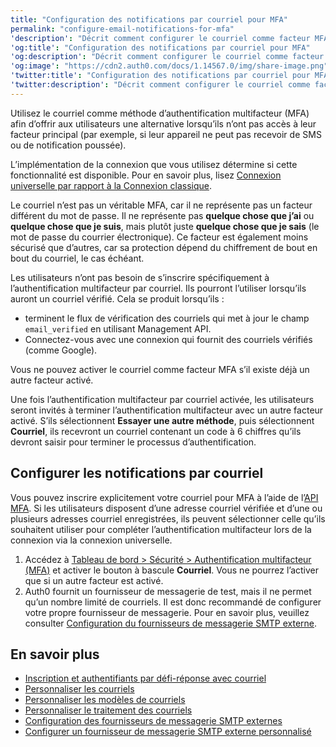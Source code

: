 ```yaml
---
title: "Configuration des notifications par courriel pour MFA"
permalink: "configure-email-notifications-for-mfa"
'description': "Décrit comment configurer le courriel comme facteur MFA pour les utilisateurs qui n’ont pas leur facteur principal disponible."
'og:title': "Configuration des notifications par courriel pour MFA"
'og:description': "Décrit comment configurer le courriel comme facteur MFA pour les utilisateurs qui n’ont pas leur facteur principal disponible."
'og:image': "https://cdn2.auth0.com/docs/1.14567.0/img/share-image.png"
'twitter:title': "Configuration des notifications par courriel pour MFA"
'twitter:description': "Décrit comment configurer le courriel comme facteur MFA pour les utilisateurs qui n’ont pas leur facteur principal disponible."
---
```


Utilisez le courriel comme méthode d’authentification multifacteur (<Tooltip href="/docs/docs/fr-ca/glossary?term=multifactor-authentication" tip="Authentification multifacteur (MFA)
Processus d’authentification de l’utilisateur qui utilise un facteur en plus du nom d’utilisateur et du mot de passe, tel qu’un code par SMS." cta="Voir le glossaire">MFA</Tooltip>) afin d’offrir aux utilisateurs une alternative lorsqu’ils n’ont pas accès à leur facteur principal (par exemple, si leur appareil ne peut pas recevoir de SMS ou de notification poussée).

<Card title="La disponibilité varie en fonction de la mise en œuvre de la connexion">

L’implémentation de la connexion que vous utilisez détermine si cette fonctionnalité est disponible. Pour en savoir plus, lisez [Connexion universelle par rapport à la Connexion classique](/docs/fr-ca/authenticate/login/auth0-universal-login/universal-login-vs-classic-login).

</Card>

Le courriel n’est pas un véritable MFA, car il ne représente pas un facteur différent du mot de passe. Il ne représente pas **quelque chose que j’ai** ou **quelque chose que je suis**, mais plutôt juste **quelque chose que je sais** (le mot de passe du courrier électronique). Ce facteur est également moins sécurisé que d’autres, car sa protection dépend du chiffrement de bout en bout du courriel, le cas échéant.

Les utilisateurs n’ont pas besoin de s’inscrire spécifiquement à l’authentification multifacteur par courriel. Ils pourront l’utiliser lorsqu’ils auront un courriel vérifié. Cela se produit lorsqu’ils :

* terminent le flux de vérification des courriels qui met à jour le champ `email_verified` en utilisant <Tooltip href="/docs/docs/fr-ca/glossary?term=management-api" tip="Management API
Un produit permettant aux clients d’effectuer des tâches administratives." cta="Voir le glossaire">Management API</Tooltip>.
* Connectez-vous avec une connexion qui fournit des courriels vérifiés (comme Google).

Vous ne pouvez activer le courriel comme facteur MFA s’il existe déjà un autre facteur activé.

Une fois l’authentification multifacteur par courriel activée, les utilisateurs seront invités à terminer l’authentification multifacteur avec un autre facteur activé. S’ils sélectionnent **Essayer une autre méthode**, puis sélectionnent **Courriel**, ils recevront un courriel contenant un code à 6 chiffres qu’ils devront saisir pour terminer le processus d’authentification.

## Configurer les notifications par courriel

Vous pouvez inscrire explicitement votre courriel pour MFA à l’aide de l’[API MFA](/docs/fr-ca/secure/multi-factor-authentication/authenticate-using-ropg-flow-with-mfa/enroll-and-challenge-email-authenticators). Si les utilisateurs disposent d’une adresse courriel vérifiée et d’une ou plusieurs adresses courriel enregistrées, ils peuvent sélectionner celle qu’ils souhaitent utiliser pour compléter l’authentification multifacteur lors de la connexion via la connexion universelle.

1. Accédez à [Tableau de bord > Sécurité > Authentification multifacteur (MFA)](https://manage.auth0.com/#/multifactor-auth) et activer le bouton à bascule **Courriel**.
   Vous ne pourrez l’activer que si un autre facteur est activé.
2. Auth0 fournit un fournisseur de messagerie de test, mais il ne permet qu’un nombre limité de courriels. Il est donc recommandé de configurer votre propre fournisseur de messagerie. Pour en savoir plus, veuillez consulter [Configuration du fournisseurs de messagerie SMTP externe](/docs/fr-ca/customize/email/smtp-email-providers).

## En savoir plus

* [Inscription et authentifiants par défi-réponse avec courriel](/docs/fr-ca/secure/multi-factor-authentication/authenticate-using-ropg-flow-with-mfa/enroll-and-challenge-email-authenticators)
* [Personnaliser les courriels](/docs/fr-ca/customize/email)
* [Personnaliser les modèles de courriels](/docs/fr-ca/customize/email/email-templates)
* [Personnaliser le traitement des courriels](/docs/fr-ca/customize/email/manage-email-flow)
* [Configuration des fournisseurs de messagerie SMTP externes](/docs/fr-ca/customize/email/smtp-email-providers)
* [Configurer un fournisseur de messagerie SMTP externe personnalisé](/docs/fr-ca/customize/email/smtp-email-providers/configure-custom-external-smtp-email-provider)